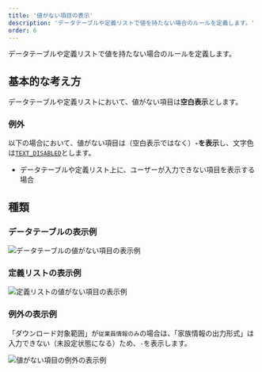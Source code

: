 ```yaml
---
title: '値がない項目の表示'
description: 'データテーブルや定義リストで値を持たない場合のルールを定義します。'
order: 6
---
```

データテーブルや定義リストで値を持たない場合のルールを定義します。


## 基本的な考え方
データテーブルや定義リストにおいて、値がない項目は**空白表示**とします。

### 例外
以下の場合において、値がない項目は（空白表示ではなく）**`-`を表示**し、文字色は[`TEXT_DISABLED`](/products/design-tokens/color/#h2-2)とします。

- データテーブルや定義リスト上に、ユーザーが入力できない項目を表示する場合

## 種類

### データテーブルの表示例
![データテーブルの値がない項目の表示例](./images/empty-data/empty-data-data-table.png)

### 定義リストの表示例
![定義リストの値がない項目の表示例](./images/empty-data/empty-data-definition-list.png)

### 例外の表示例
「ダウンロード対象範囲」が`従業員情報のみ`の場合は、「家族情報の出力形式」は入力できない（未設定状態になる）ため、`-`を表示します。

![値がない項目の例外の表示例](./images/empty-data/empty-data-exception.png)

